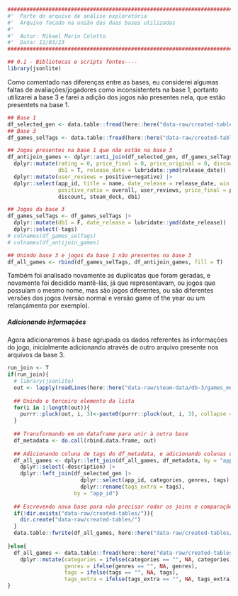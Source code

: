 ```r
########################################################################################## #
#'  Parte do arquivo de análise exploratória
#'  Arquivo focado na união das duas bases utilizadas
#' 
#'  Autor: Mikael Marin Coletto
#'  Data: 12/03/23
########################################################################################## #

## 0.1 - Bibliotecas e scripts fontes----
library(jsonlite)
```

Como comentado nas diferenças entre as bases, eu considerei algumas faltas de avaliações/jogadores como inconsistentets na base 1, portanto utilizarei a base 3 e farei a adição dos jogos não presentes nela, que estão presentets na base 1.

```r

## Base 1
df_selected_gen <- data.table::fread(here::here("data-raw/created-tables/db-games-1.csv"))
## Base 3
df_games_selTags <- data.table::fread(here::here("data-raw/created-tables/db-games-3.csv"))

## Jogos presentes na base 1 que não estão na base 3
df_antijoin_games <- dplyr::anti_join(df_selected_gen, df_games_selTags, by = "app_id") |> 
  dplyr::mutate(rating = 0, price_final = 0, price_original = 0, discount = 0, steam_deck = F, 
                db1 = T, release_date = lubridate::ymd(release_date)) |> 
  dplyr::mutate(user_reviews = positive+negative) |>
  dplyr::select(app_id, title = name, date_release = release_date, win = windows, mac, linux, rating,
                positive_ratio = overall, user_reviews, price_final = price, price_original,
                discount, steam_deck, db1)

## Jogos da base 3
df_games_selTags <- df_games_selTags |> 
  dplyr::mutate(db1 = F, date_release = lubridate::ymd(date_release)) |> 
  dplyr::select(-tags)
# colnames(df_games_selTags)
# colnames(df_antijoin_games)

## Unindo base 3 e jogos da base 1 não presentes na base 3
df_all_games <- rbind(df_games_selTags, df_antijoin_games, fill = T)
```

Também foi analisado novamente as duplicatas que foram geradas, e novamente foi decidido mantê-lás, já que representavam, ou jogos que possuíam o mesmo nome, mas são jogos diferentes, ou são diferentes versões dos jogos (versão normal e versão game of the year ou um relançámento por exemplo).

##### Adicionando informações

Agora adicionaremos à base agrupada os dados referentes às informações do jogo, inicialmente adicionando através de outro arquivo presente nos arquivos da base 3.

```r
run_join <- T
if(run_join){
  # library(jsonlite)
  out <- lapply(readLines(here::here("data-raw/steam-data/db-3/games_metadata.json")), fromJSON)
  
  ## Unindo o terceiro elemento da lista
  for(i in 1:length(out)){
    purrr::pluck(out, i, 3)<-paste0(purrr::pluck(out, i, 3), collapse = ",")
  }
  
  ## Transformando em um dataframe para unir à outra base
  df_metadata <- do.call(rbind.data.frame, out)
  
  ## Adicionando coluna de tags do df_metadata, e adicionando colunas de categoria, genero e tags extra do df anterior
  df_all_games <- dplyr::left_join(df_all_games, df_metadata, by = "app_id") |> 
    dplyr::select(-description) |> 
    dplyr::left_join(df_selected_gen |> 
                       dplyr::select(app_id, categories, genres, tags) |> 
                       dplyr::rename(tags_extra = tags),
                     by = "app_id")
  
  ## Escrevendo nova base para não precisar rodar os joins e comparações todas as vezes
  if(!dir.exists("data-raw/created-tables/")){
    dir.create("data-raw/created-tables/")
  }
  data.table::fwrite(df_all_games, here::here("data-raw/created-tables/db-reviews-join.csv"))
  
}else{
  df_all_games <- data.table::fread(here::here("data-raw/created-tables/db-reviews-join.csv")) |> 
    dplyr::mutate(categories = ifelse(categories == "", NA, categories),
                  genres = ifelse(genres == "", NA, genres),
                  tags = ifelse(tags == "", NA, tags),
                  tags_extra = ifelse(tags_extra == "", NA, tags_extra))
}


```
